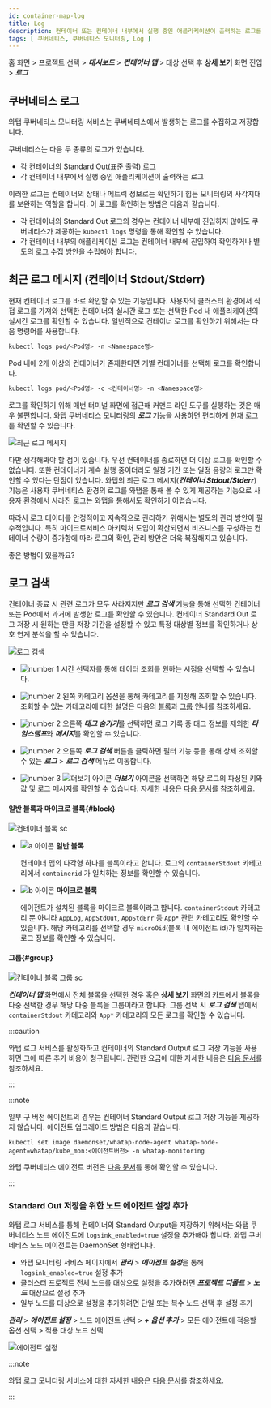 ```yaml
---
id: container-map-log
title: Log
description: 컨테이너 또는 컨테이너 내부에서 실행 중인 애플리케이션이 출력하는 로그를 바로 확인할 수 있습니다.
tags: [ 쿠버네티스, 쿠버네티스 모니터링, Log ]
---
```


홈 화면 > 프로젝트 선택 > ***대시보드*** > ***컨테이너 맵*** > 대상 선택 후 **상세 보기** 화면 진입 > ***로그***

## 쿠버네티스 로그

와탭 쿠버네티스 모니터링 서비스는 쿠버네티스에서 발생하는 로그를 수집하고 저장합니다. 

<!-- 

실시간으로 발생하는 로그는 컨테이너 ***Stdout/Stderr*** 탭의 최근 로그 메시지와 ***로그 검색*** 탭을 통해 조회할 수 있습니다. >

-->

쿠버네티스는 다음 두 종류의 로그가 있습니다.

* 각 컨테이너의 Standard Out(표준 출력) 로그
* 각 컨테이너 내부에서 실행 중인 애플리케이션이 출력하는 로그

이러한 로그는 컨테이너의 상태나 메트릭 정보로는 확인하기 힘든 모니터링의 사각지대를 보완하는 역할을 합니다. 이 로그를 확인하는 방법은 다음과 같습니다.

* 각 컨테이너의 Standard Out 로그의 경우는 컨테이너 내부에 진입하지 않아도 쿠버네티스가 제공하는 `kubectl logs` 명령을 통해 확인할 수 있습니다.
* 각 컨테이너 내부의 애플리케이션 로그는 컨테이너 내부에 진입하여 확인하거나 별도의 로그 수집 방안을 수립해야 합니다.

## 최근 로그 메시지 (컨테이너 Stdout/Stderr)

현재 컨테이너 로그를 바로 확인할 수 있는 기능입니다. 사용자의 클러스터 환경에서 직접 로그를 가져와 선택한 컨테이너의 실시간 로그 또는 선택한 Pod 내 애플리케이션의 실시간 로그를 확인할 수 있습니다. 일반적으로 컨테이너 로그를 확인하기 위해서는 다음 명령어를 사용합니다.

```bash
kubectl logs pod/<Pod명> -n <Namespace명>
```

Pod 내에 2개 이상의 컨테이너가 존재한다면 개별 컨테이너를 선택해 로그를 확인합니다.

```bash
kubectl logs pod/<Pod명> -c <컨테이너명> -n <Namespace명>
```

로그를 확인하기 위해 매번 터미널 화면에 접근해 커맨드 라인 도구를 실행하는 것은 매우 불편합니다. 와탭 쿠버네티스 모니터링의 ***로그*** 기능을 사용하면 편리하게 현재 로그를 확인할 수 있습니다. 

![최근 로그 메시지](/img/k8s-container-log.png)

다만 생각해봐야 할 점이 있습니다. 우선 컨테이너를 종료하면 더 이상 로그를 확인할 수 없습니다. 또한 컨테이너가 계속 실행 중이더라도 일정 기간 또는 일정 용량의 로그만 확인할 수 있다는 단점이 있습니다. 와탭의 최근 로그 메시지(***컨테이너 Stdout/Stderr***) 기능은 사용자 쿠버네티스 환경의 로그를 와탭을 통해 볼 수 있게 제공하는 기능으로 사용자 환경에서 사라진 로그는 와탭을 통해서도 확인하기 어렵습니다. 

따라서 로그 데이터를 안정적이고 지속적으로 관리하기 위해서는 별도의 관리 방안이 필수적입니다. 특히 마이크로서비스 아키텍처 도입이 확산되면서 비즈니스를 구성하는 컨테이너 수량이 증가함에 따라 로그의 확인, 관리 방안은 더욱 복잡해지고 있습니다.

좋은 방법이 있을까요?

## 로그 검색

컨테이너 종료 시 관련 로그가 모두 사라지지만 ***로그 검색*** 기능을 통해 선택한 컨테이너 또는 Pod에서 과거에 발생한 로그를 확인할 수 있습니다. 컨테이너 Standard Out 로그 저장 시 원하는 만큼 저장 기간을 설정할 수 있고 특정 대상별 정보를 확인하거나 상호 연계 분석을 할 수 있습니다. 

![로그 검색](/img/k8s-log-search-106.png)

* ![number 1](/img/number-01.png) 시간 선택자를 통해 데이터 조회를 원하는 시점을 선택할 수 있습니다. 

* ![number 2](/img/number-02.png) 왼쪽 카테고리 옵션을 통해 카테고리를 지정해 조회할 수 있습니다. 조회할 수 있는 카테고리에 대한 설명은 다음의 [블록](#block)과 [그룹](#group) 안내를 참조하세요.

* ![number 2](/img/number-02.png) 오른쪽 ***태그 숨기기***를 선택하면 로그 기록 중 태그 정보를 제외한 ***타임스탬프***와 ***메시지***를 확인할 수 있습니다.

* ![number 2](/img/number-02.png) 오른쪽 ***로그 검색*** 버튼을 클릭하면 필터 기능 등을 통해 상세 조회할 수 있는 ***로그*** > ***로그 검색*** 메뉴로 이동합니다. 

* ![number 3](/img/number-03.png) ![더보기 아이콘](/img/ic-caret-right.svg) ***더보기*** 아이콘을 선택하면 해당 로그의 파싱된 키와 값 및 로그 메시지를 확인할 수 있습니다. 자세한 내용은 [다음 문서](../log/log-search)를 참조하세요.

#### 일반 블록과 마이크로 블록{#block}

![컨테이너 블록 sc](/img/k8s-block.png)

* ![a 아이콘](/img/char-a.svg) **일반 블록**

  컨테이너 맵의 다각형 하나를 블록이라고 합니다. 로그의 `containerStdout` 카테고리에서 `containerid` 가 일치하는 정보를 확인할 수 있습니다.

* ![b 아이콘](/img/char-b.svg) **마이크로 블록**

  에이전트가 설치된 블록을 마이크로 블록이라고 합니다. `containerStdout` 카테고리 뿐 아니라 `AppLog`, `AppStdOut`, `AppStdErr` 등 `App*` 관련 카테고리도 확인할 수 있습니다. 해당 카테고리를 선택할 경우 `microOid`(블록 내 에이전트 id)가 일치하는 로그 정보를 확인할 수 있습니다.

#### 그룹{#group}

![컨테이너 블록 그룹 sc](/img/k8s-container-group.png)

***컨테이너 맵*** 화면에서 전체 블록을 선택한 경우 혹은 **상세 보기** 화면의 카드에서 블록을 다중 선택한 경우 해당 다중 블록을 그룹이라고 합니다. 그룹 선택 시 ***로그 검색*** 탭에서 `containerStdout` 카테고리와 `App*` 카테고리의 모든 로그를 확인할 수 있습니다.

:::caution

와탭 로그 서비스를 활성화하고 컨테이너의 Standard Output 로그 저장 기능을 사용하면 그에 따른 추가 비용이 청구됩니다. 관련한 요금에 대한 자세한 내용은 [다음 문서](https://www.whatap.io/ko/pricing/)를 참조하세요.

:::

:::note

일부 구 버전 에이전트의 경우는 컨테이너 Standard Output 로그 저장 기능을 제공하지 않습니다. 에이전트 업그레이드 방법은 다음과 같습니다.

```bahs title='Agent update'
kubectl set image daemonset/whatap-node-agent whatap-node-agent=whatap/kube_mon:<에이전트버전> -n whatap-monitoring
```

와탭 쿠버네티스 에이전트 버전은 [다음 문서](https://hub.docker.com/r/whatap/kube_mon/tags)를 통해 확인할 수 있습니다.

:::

### Standard Out 저장을 위한 노드 에이전트 설정 추가 

와탭 로그 서비스를 통해 컨테이너의 Standard Output을 저장하기 위해서는 와탭 쿠버네티스 노드 에이전트에 `logsink_enabled=true` 설정을 추가해야 합니다. 와탭 쿠버네티스 노드 에이전트는 DaemonSet 형태입니다.

* 와탭 모니터링 서비스 페이지에서 ***관리*** > ***에이전트 설정***을 통해 `logsink_enabled=true` 설정 추가
* 클러스터 프로젝트 전체 노드를 대상으로 설정을 추가하려면 ***프로젝트 디폴트*** > ***노드*** 대상으로 설정 추가
* 일부 노드를 대상으로 설정을 추가하려면 단일 또는 복수 노드 선택 후 설정 추가

***관리*** > ***에이전트 설정*** > 노드 에이전트 선택 > ***+ 옵션 추가*** > 모든 에이전트에 적용할 옵션 선택 > 적용 대상 노드 선택 

![에이전트 설정](https://img.whatap.io/media/images/whatap_kubernetes_container_map_logsink_enabled.png)

:::note

와탭 로그 모니터링 서비스에 대한 자세한 내용은 [다음 문서](../log/introduction)를 참조하세요. 

:::

<!-- >

### 로그 검색 이동

![로그 검색 이동 sc](/img/k8s-log-search-to-log-search.png)

***로그*** 탭 오른쪽에 ***로그 검색*** 버튼을 클릭하면 필터 기능 등을 통해 상세 조회할 수 있는 ***로그*** > ***로그 검색*** 메뉴로 이동합니다. 


:::note

와탭 로그 모니터링 서비스에 대한 자세한 내용은 [다음 문서](../log/introduction)를 참조하세요. 

:::

-->

